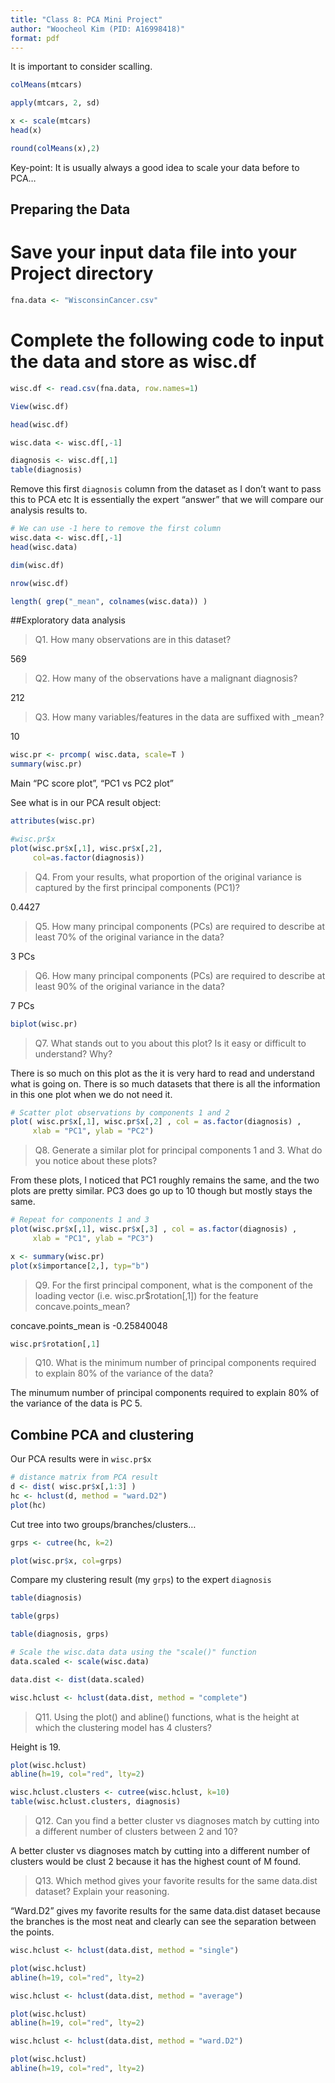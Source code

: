 ```yaml
---
title: "Class 8: PCA Mini Project"
author: "Woocheol Kim (PID: A16998418)"
format: pdf
---
```


It is important to consider scalling.



```r
colMeans(mtcars)
```

```r
apply(mtcars, 2, sd)
```

```r
x <- scale(mtcars)
head(x)
```


```r
round(colMeans(x),2)
```

Key-point: It is usually always a good idea to scale your data before to PCA...

## Preparing the Data

# Save your input data file into your Project directory
```r
fna.data <- "WisconsinCancer.csv"
```

# Complete the following code to input the data and store as wisc.df
```r
wisc.df <- read.csv(fna.data, row.names=1)
```

```r
View(wisc.df)
```

```r
head(wisc.df)
```

```r
wisc.data <- wisc.df[,-1]
```


```r
diagnosis <- wisc.df[,1]
table(diagnosis)
```

Remove this first `diagnosis` column from the dataset as I don't want to pass this to PCA etc It is essentially the expert "answer" that we will compare our analysis results to. 
```r
# We can use -1 here to remove the first column
wisc.data <- wisc.df[,-1]
head(wisc.data)
```
```r
dim(wisc.df)
```

```r
nrow(wisc.df)
```


```r
length( grep("_mean", colnames(wisc.data)) )
```

##Exploratory data analysis 


> Q1. How many observations are in this dataset?

569

> Q2. How many of the observations have a malignant diagnosis?

212

> Q3. How many variables/features in the data are suffixed with _mean?

10


```r
wisc.pr <- prcomp( wisc.data, scale=T )
summary(wisc.pr)
```

Main "PC score plot", "PC1 vs PC2 plot"

See what is in our PCA result object:

```r
attributes(wisc.pr)
```


```r
#wisc.pr$x
plot(wisc.pr$x[,1], wisc.pr$x[,2], 
     col=as.factor(diagnosis))
```

> Q4. From your results, what proportion of the original variance is captured by the first principal components (PC1)?

0.4427

> Q5. How many principal components (PCs) are required to describe at least 70% of the original variance in the data?

3 PCs

> Q6. How many principal components (PCs) are required to describe at least 90% of the original variance in the data?

7 PCs


```r
biplot(wisc.pr)
```

> Q7. What stands out to you about this plot? Is it easy or difficult to understand? Why?

There is so much on this plot as the it is very hard to read and understand what is going on. There is so much datasets that there is all the information in this one plot when we do not need it. 

```r
# Scatter plot observations by components 1 and 2
plot( wisc.pr$x[,1], wisc.pr$x[,2] , col = as.factor(diagnosis) , 
     xlab = "PC1", ylab = "PC2")
```

> Q8. Generate a similar plot for principal components 1 and 3. What do you notice about these plots?

From these plots, I noticed that PC1 roughly remains the same, and the two plots are pretty similar. PC3 does go up to 10 though but mostly stays the same.

```r
# Repeat for components 1 and 3
plot(wisc.pr$x[,1], wisc.pr$x[,3] , col = as.factor(diagnosis) ,
     xlab = "PC1", ylab = "PC3")
```


```r
x <- summary(wisc.pr)
plot(x$importance[2,], typ="b")
```

>Q9. For the first principal component, what is the component of the loading vector (i.e. wisc.pr$rotation[,1]) for the feature concave.points_mean?

concave.points_mean is -0.25840048

```r
wisc.pr$rotation[,1]
```


>Q10. What is the minimum number of principal components required to explain 80% of the variance of the data?

The minumum number of principal components required to explain 80% of the variance of the data is PC 5. 


## Combine PCA and clustering

Our PCA results were in `wisc.pr$x`

```r
# distance matrix from PCA result
d <- dist( wisc.pr$x[,1:3] )
hc <- hclust(d, method = "ward.D2")
plot(hc)
```

Cut tree into two groups/branches/clusters...
```r
grps <- cutree(hc, k=2)
```

```r
plot(wisc.pr$x, col=grps)
```

Compare my clustering result (my `grps`) to the expert `diagnosis`

```r
table(diagnosis)
```

```r
table(grps)
```

```r
table(diagnosis, grps)
```

```r
# Scale the wisc.data data using the "scale()" function
data.scaled <- scale(wisc.data)
```

```r
data.dist <- dist(data.scaled)
```


```r
wisc.hclust <- hclust(data.dist, method = "complete")
```

> Q11. Using the plot() and abline() functions, what is the height at which the clustering model has 4 clusters?

Height is 19.

```r
plot(wisc.hclust)
abline(h=19, col="red", lty=2)
```

```r
wisc.hclust.clusters <- cutree(wisc.hclust, k=10)
table(wisc.hclust.clusters, diagnosis)
```

> Q12. Can you find a better cluster vs diagnoses match by cutting into a different number of clusters between 2 and 10?

A better cluster vs diagnoses match by cutting into a different number of clusters would be clust 2 because it has the highest count of M found. 


>Q13. Which method gives your favorite results for the same data.dist dataset? Explain your reasoning.

"Ward.D2" gives my favorite results for the same data.dist dataset because the branches is the most neat and clearly can see the separation between the points.

```r
wisc.hclust <- hclust(data.dist, method = "single")

plot(wisc.hclust)
abline(h=19, col="red", lty=2)
```

```r
wisc.hclust <- hclust(data.dist, method = "average")

plot(wisc.hclust)
abline(h=19, col="red", lty=2)
```


```r
wisc.hclust <- hclust(data.dist, method = "ward.D2")

plot(wisc.hclust)
abline(h=19, col="red", lty=2)
```

